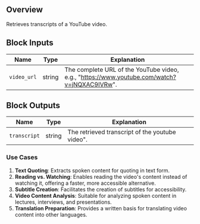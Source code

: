 ## Overview

Retrieves transcripts of a YouTube video.

## Block Inputs

| Name        | Type   | Explanation                                                                                 |
| ----------- | ------ | ------------------------------------------------------------------------------------------- |
| `video_url` | string | The complete URL of the YouTube video, e.g., "https://www.youtube.com/watch?v=jNQXAC9IVRw". |

## Block Outputs

| Name         | Type   | Explanation                                     |
| ------------ | ------ | ----------------------------------------------- |
| `transcript` | string | The retrieved transcript of the youtube video". |

### Use Cases

1. **Text Quoting**: Extracts spoken content for quoting in text form.
2. **Reading vs. Watching**: Enables reading the video's content instead of watching it, offering a faster, more accessible alternative.
3. **Subtitle Creation**: Facilitates the creation of subtitles for accessibility.
4. **Video Content Analysis**: Suitable for analyzing spoken content in lectures, interviews, and presentations.
5. **Translation Preparation**: Provides a written basis for translating video content into other languages.
